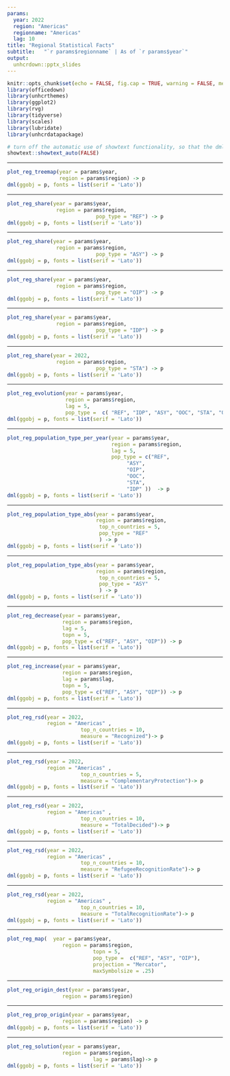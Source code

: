 ```yaml
---
params:
  year: 2022
  region: "Americas"
  regionname: "Americas"
  lag: 10
title: "Regional Statistical Facts"
subtitle:   "`r params$regionname` | As of `r params$year`"
output:
  unhcrdown::pptx_slides
---
```


```r
knitr::opts_chunk$set(echo = FALSE, fig.cap = TRUE, warning = FALSE, message = FALSE)
library(officedown)
library(unhcrthemes)
library(ggplot2)
library(rvg)
library(tidyverse)
library(scales)
library(lubridate)
library(unhcrdatapackage) 

# turn off the automatic use of showtext functionality, so that the dml function can works properly
showtext::showtext_auto(FALSE) 
```


--- 

```r
plot_reg_treemap(year = params$year,  
                 region = params$region) -> p
dml(ggobj = p, fonts = list(serif = 'Lato'))
```


---

```r
plot_reg_share(year = params$year,
                region = params$region,
                             pop_type = "REF") -> p
dml(ggobj = p, fonts = list(serif = 'Lato'))
```



---

```r
plot_reg_share(year = params$year,
                region = params$region,
                             pop_type = "ASY") -> p
dml(ggobj = p, fonts = list(serif = 'Lato'))
```



---

```r
plot_reg_share(year = params$year,
                region = params$region,
                             pop_type = "OIP") -> p
dml(ggobj = p, fonts = list(serif = 'Lato'))
```



---

```r
plot_reg_share(year = params$year,
                region = params$region,
                             pop_type = "IDP") -> p
dml(ggobj = p, fonts = list(serif = 'Lato'))
```



---

```r
plot_reg_share(year = 2022,  
                region = params$region,
                             pop_type = "STA") -> p
dml(ggobj = p, fonts = list(serif = 'Lato'))
```



---

```r
plot_reg_evolution(year = params$year,  
                   region = params$region,
                   lag = 5, 
                   pop_type =  c( "REF", "IDP", "ASY", "OOC", "STA", "OIP"))-> p
dml(ggobj = p, fonts = list(serif = 'Lato'))
```


---

```r
plot_reg_population_type_per_year(year = params$year,  
                                  region = params$region,
                                  lag = 5,
                                  pop_type = c("REF",
                                       "ASY",
                                       "OIP",
                                       "OOC",
                                       "STA",
                                       "IDP" ))  -> p
dml(ggobj = p, fonts = list(serif = 'Lato'))
```



---

```r
plot_reg_population_type_abs(year = params$year,  
                             region = params$region,
                              top_n_countries = 5,
                              pop_type = "REF"
                              ) -> p
dml(ggobj = p, fonts = list(serif = 'Lato'))
```



---

```r
plot_reg_population_type_abs(year = params$year,  
                             region = params$region,
                              top_n_countries = 5,
                              pop_type = "ASY"
                              ) -> p
dml(ggobj = p, fonts = list(serif = 'Lato'))
```



---

```r
plot_reg_decrease(year = params$year,
                  region = params$region,
                  lag = 5,
                  topn = 5,
                  pop_type = c("REF", "ASY", "OIP")) -> p
dml(ggobj = p, fonts = list(serif = 'Lato'))
```



---

```r
plot_reg_increase(year = params$year,
                  region = params$region,
                  lag = params$lag,
                  topn = 5,
                  pop_type = c("REF", "ASY", "OIP")) -> p
dml(ggobj = p, fonts = list(serif = 'Lato'))
```



---

```r
plot_reg_rsd(year = 2022,
             region = "Americas" ,
                        top_n_countries = 10, 
                        measure = "Recognized")-> p
dml(ggobj = p, fonts = list(serif = 'Lato'))
```



---

```r
plot_reg_rsd(year = 2022,
             region = "Americas" ,
                        top_n_countries = 5, 
                        measure = "ComplementaryProtection")-> p
dml(ggobj = p, fonts = list(serif = 'Lato'))
```



---

```r
plot_reg_rsd(year = 2022,
             region = "Americas" ,
                        top_n_countries = 10, 
                        measure = "TotalDecided")-> p
dml(ggobj = p, fonts = list(serif = 'Lato'))
```



---

```r
plot_reg_rsd(year = 2022,
             region = "Americas" ,
                        top_n_countries = 10, 
                        measure = "RefugeeRecognitionRate")-> p
dml(ggobj = p, fonts = list(serif = 'Lato'))
```



---

```r
plot_reg_rsd(year = 2022,
             region = "Americas" ,
                        top_n_countries = 10, 
                        measure = "TotalRecognitionRate")-> p
dml(ggobj = p, fonts = list(serif = 'Lato'))
```


 

---

```r
plot_reg_map(  year = params$year,
                  region = params$region,
                            topn = 5,
                            pop_type =  c("REF", "ASY", "OIP"),
                            projection = "Mercator",
                            maxSymbolsize = .25)  
```



---

```r
plot_reg_origin_dest(year = params$year,
                  region = params$region)  
```



---

```r
plot_reg_prop_origin(year = params$year,
                  region = params$region) -> p
dml(ggobj = p, fonts = list(serif = 'Lato'))
```



---

```r
plot_reg_solution(year = params$year,
                  region = params$region,
                            lag = params$lag)-> p
dml(ggobj = p, fonts = list(serif = 'Lato'))
```


 